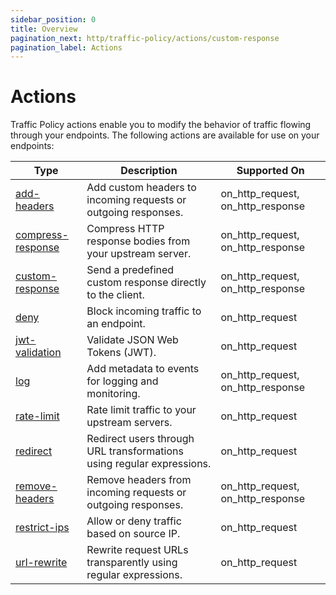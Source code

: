 ```yaml
---
sidebar_position: 0
title: Overview
pagination_next: http/traffic-policy/actions/custom-response
pagination_label: Actions
---
```


# Actions

Traffic Policy actions enable you to modify the behavior of traffic flowing through your endpoints. The following actions are available for use on your endpoints:

| Type                                   | Description                                                           | Supported On                      |
| -------------------------------------- | --------------------------------------------------------------------- | --------------------------------- |
| [add-headers](add-headers)             | Add custom headers to incoming requests or outgoing responses.        | on_http_request, on_http_response |
| [compress-response](compress-response) | Compress HTTP response bodies from your upstream server.              | on_http_request, on_http_response |
| [custom-response](custom-response)     | Send a predefined custom response directly to the client.             | on_http_request, on_http_response |
| [deny](deny)                           | Block incoming traffic to an endpoint.                                | on_http_request                   |
| [jwt-validation](jwt-validation)       | Validate JSON Web Tokens (JWT).                                       | on_http_request                   |
| [log](log)                             | Add metadata to events for logging and monitoring.                    | on_http_request, on_http_response |
| [rate-limit](rate-limit)               | Rate limit traffic to your upstream servers.                          | on_http_request                   |
| [redirect](redirect)                   | Redirect users through URL transformations using regular expressions. | on_http_request                   |
| [remove-headers](remove-headers)       | Remove headers from incoming requests or outgoing responses.          | on_http_request, on_http_response |
| [restrict-ips](restrict-ips)           | Allow or deny traffic based on source IP.                             | on_http_request                   |
| [url-rewrite](url-rewrite)             | Rewrite request URLs transparently using regular expressions.         | on_http_request                   |
